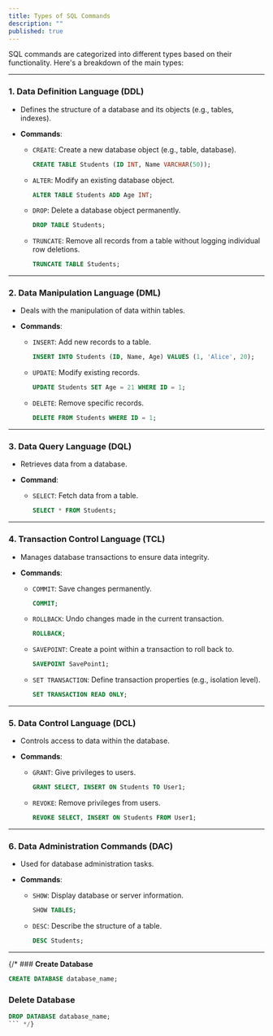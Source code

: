 ```yaml
---
title: Types of SQL Commands
description: ""
published: true
---
```


SQL commands are categorized into different types based on their functionality. Here's a breakdown of the main types:

---

### 1. **Data Definition Language (DDL)**

* Defines the structure of a database and its objects (e.g., tables, indexes).
* **Commands**:

  * `CREATE`: Create a new database object (e.g., table, database).

    ```sql
    CREATE TABLE Students (ID INT, Name VARCHAR(50));
    ```
  * `ALTER`: Modify an existing database object.

    ```sql
    ALTER TABLE Students ADD Age INT;
    ```
  * `DROP`: Delete a database object permanently.

    ```sql
    DROP TABLE Students;
    ```
  * `TRUNCATE`: Remove all records from a table without logging individual row deletions.

    ```sql
    TRUNCATE TABLE Students;
    ```

---

### 2. **Data Manipulation Language (DML)**

* Deals with the manipulation of data within tables.
* **Commands**:

  * `INSERT`: Add new records to a table.

    ```sql
    INSERT INTO Students (ID, Name, Age) VALUES (1, 'Alice', 20);
    ```
  * `UPDATE`: Modify existing records.

    ```sql
    UPDATE Students SET Age = 21 WHERE ID = 1;
    ```
  * `DELETE`: Remove specific records.

    ```sql
    DELETE FROM Students WHERE ID = 1;
    ```

---

### 3. **Data Query Language (DQL)**

* Retrieves data from a database.
* **Command**:

  * `SELECT`: Fetch data from a table.

    ```sql
    SELECT * FROM Students;
    ```

---

### 4. **Transaction Control Language (TCL)**

* Manages database transactions to ensure data integrity.
* **Commands**:

  * `COMMIT`: Save changes permanently.

    ```sql
    COMMIT;
    ```
  * `ROLLBACK`: Undo changes made in the current transaction.

    ```sql
    ROLLBACK;
    ```
  * `SAVEPOINT`: Create a point within a transaction to roll back to.

    ```sql
    SAVEPOINT SavePoint1;
    ```
  * `SET TRANSACTION`: Define transaction properties (e.g., isolation level).

    ```sql
    SET TRANSACTION READ ONLY;
    ```

---

### 5. **Data Control Language (DCL)**

* Controls access to data within the database.
* **Commands**:

  * `GRANT`: Give privileges to users.

    ```sql
    GRANT SELECT, INSERT ON Students TO User1;
    ```
  * `REVOKE`: Remove privileges from users.

    ```sql
    REVOKE SELECT, INSERT ON Students FROM User1;
    ```

---

### 6. **Data Administration Commands (DAC)**

* Used for database administration tasks.
* **Commands**:

  * `SHOW`: Display database or server information.

    ```sql
    SHOW TABLES;
    ```
  * `DESC`: Describe the structure of a table.

    ```sql
    DESC Students;
    ```

---


{/* ### **Create Database**

```sql
CREATE DATABASE database_name;
```

### **Delete Database**


```sql
DROP DATABASE database_name;
``` */}